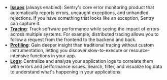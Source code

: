 <Expandable title="Want to learn more about these features?">

- [**Issues**](/product/issues) (always enabled): Sentry's core error monitoring product that automatically reports errors,
  uncaught exceptions, and unhandled rejections. If you have something that
  looks like an exception, Sentry can capture it.
- [**Tracing**](/product/tracing): Track software performance while seeing the
  impact of errors across multiple systems. For example, distributed tracing
  allows you to follow a request from the frontend to the backend and back.
- [**Profiling**](/product/explore/profiling/): Gain deeper insight than traditional tracing without custom instrumentation, letting you discover slow-to-execute or resource-intensive functions in your app.
- [**Logs**](/product/explore/logs): Centralize and analyze your application logs to
  correlate them with errors and performance issues. Search, filter, and
  visualize log data to understand what's happening in your applications.

</Expandable>
